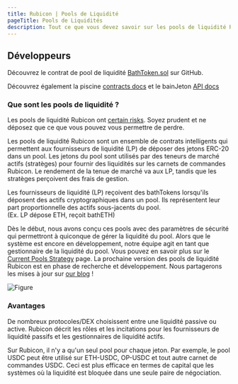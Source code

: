 ```yaml
---
title: Rubicon | Pools de Liquidité
pageTitle: Pools de Liquidités
description: Tout ce que vous devez savoir sur les pools de liquidité Rubicon
---
```


## Développeurs

Découvrez le contrat de pool de liquidité [BathToken.sol](https://github.com/RubiconDeFi/rubicon-protocol-v1/blob/master/contracts/rubiconPools/BathToken.sol) sur GitHub.

Découvrez également la piscine [contracts docs](/docs/protocol/rubicon-pools/rubicon-pools) et le bainJeton [API docs](/docs/api/subgraphs/bathtoken-api)

### Que sont les pools de liquidité ?

Les pools de liquidité Rubicon ont [certain risks](/docs/protocol/rubicon-pools/risks). Soyez prudent et ne déposez que ce que vous pouvez vous permettre de perdre.

Les pools de liquidité Rubicon sont un ensemble de contrats intelligents qui permettent aux fournisseurs de liquidité (LP) de déposer des jetons ERC-20 dans un pool. Les jetons du pool sont utilisés par des teneurs de marché actifs (stratèges) pour fournir des liquidités sur les carnets de commandes Rubicon. Le rendement de la tenue de marché va aux LP, tandis que les stratèges perçoivent des frais de gestion.

Les fournisseurs de liquidité (LP) reçoivent des bathTokens lorsqu'ils déposent des actifs cryptographiques dans un pool. Ils représentent leur part proportionnelle des actifs sous-jacents du pool.\
(Ex. LP dépose ETH, reçoit bathETH)

Dès le début, nous avons conçu ces pools avec des paramètres de sécurité qui permettront à quiconque de gérer la liquidité du pool. Alors que le système est encore en développement, notre équipe agit en tant que gestionnaire de la liquidité du pool. Vous pouvez en savoir plus sur le [Current Pools Strategy](/docs/guides/liquidity-pools/current-pools-strategy) page. La prochaine version des pools de liquidité Rubicon est en phase de recherche et développement. Nous partagerons les mises à jour sur [our blog](https://mirror.xyz/rubicon.eth) !

![Figure](/assets/image(3).png)

### Avantages

De nombreux protocoles/DEX choisissent entre une liquidité passive ou active. Rubicon décrit les rôles et les incitations pour les fournisseurs de liquidité passifs et les gestionnaires de liquidité actifs.

Sur Rubicon, il n'y a qu'un seul pool pour chaque jeton. Par exemple, le pool USDC peut être utilisé sur ETH-USDC, OP-USDC et tout autre carnet de commandes USDC. Ceci est plus efficace en termes de capital que les systèmes où la liquidité est bloquée dans une seule paire de négociation.